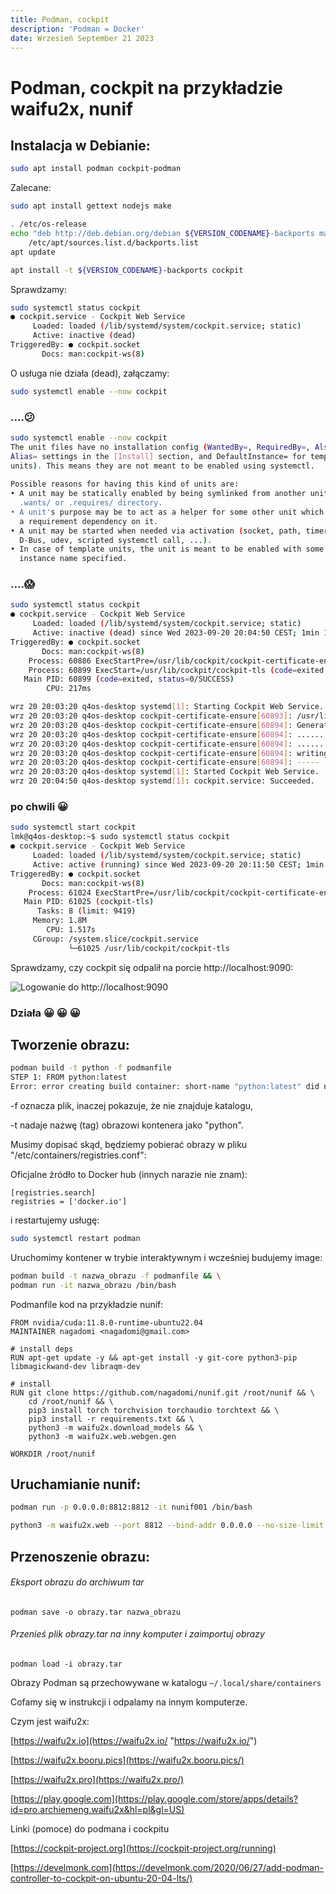 ```yaml
---
title: Podman, cockpit
description: 'Podman = Docker'
date: Wrzesień September 21 2023
---
```


# Podman, cockpit na przykładzie waifu2x, nunif

## Instalacja w Debianie:

```bash
sudo apt install podman cockpit-podman
```

Zalecane:

```bash
sudo apt install gettext nodejs make
```

```bash
. /etc/os-release
echo "deb http://deb.debian.org/debian ${VERSION_CODENAME}-backports main" > \
    /etc/apt/sources.list.d/backports.list
apt update
```

```bash
apt install -t ${VERSION_CODENAME}-backports cockpit
```

Sprawdzamy:

```bash
sudo systemctl status cockpit
● cockpit.service - Cockpit Web Service
     Loaded: loaded (/lib/systemd/system/cockpit.service; static)
     Active: inactive (dead)
TriggeredBy: ● cockpit.socket
       Docs: man:cockpit-ws(8)
```

O usługa nie działa (dead), załączamy:

```bash
sudo systemctl enable --now cockpit
```

### ....😕 

```bash
sudo systemctl enable --now cockpit
The unit files have no installation config (WantedBy=, RequiredBy=, Also=,
Alias= settings in the [Install] section, and DefaultInstance= for template
units). This means they are not meant to be enabled using systemctl.
 
Possible reasons for having this kind of units are:
• A unit may be statically enabled by being symlinked from another unit's
  .wants/ or .requires/ directory.
• A unit's purpose may be to act as a helper for some other unit which has
  a requirement dependency on it.
• A unit may be started when needed via activation (socket, path, timer,
  D-Bus, udev, scripted systemctl call, ...).
• In case of template units, the unit is meant to be enabled with some
  instance name specified.
```

### ....😱 

```bash
sudo systemctl status cockpit
● cockpit.service - Cockpit Web Service
     Loaded: loaded (/lib/systemd/system/cockpit.service; static)
     Active: inactive (dead) since Wed 2023-09-20 20:04:50 CEST; 1min 1s ago
TriggeredBy: ● cockpit.socket
       Docs: man:cockpit-ws(8)
    Process: 60886 ExecStartPre=/usr/lib/cockpit/cockpit-certificate-ensure --for-cockpit-tls (code=exited, status=0/SUCCESS)
    Process: 60899 ExecStart=/usr/lib/cockpit/cockpit-tls (code=exited, status=0/SUCCESS)
   Main PID: 60899 (code=exited, status=0/SUCCESS)
        CPU: 217ms

wrz 20 20:03:20 q4os-desktop systemd[1]: Starting Cockpit Web Service...
wrz 20 20:03:20 q4os-desktop cockpit-certificate-ensure[60893]: /usr/lib/cockpit/cockpit-certificate-helper: line 25: sscg: command not found
wrz 20 20:03:20 q4os-desktop cockpit-certificate-ensure[60894]: Generating a RSA private key
wrz 20 20:03:20 q4os-desktop cockpit-certificate-ensure[60894]: ..........................................................+++++
wrz 20 20:03:20 q4os-desktop cockpit-certificate-ensure[60894]: .......................+++++
wrz 20 20:03:20 q4os-desktop cockpit-certificate-ensure[60894]: writing new private key to '0-self-signed.key'
wrz 20 20:03:20 q4os-desktop cockpit-certificate-ensure[60894]: -----
wrz 20 20:03:20 q4os-desktop systemd[1]: Started Cockpit Web Service.
wrz 20 20:04:50 q4os-desktop systemd[1]: cockpit.service: Succeeded.
```

### po chwili 😀 

```bash
sudo systemctl start cockpit
lmk@q4os-desktop:~$ sudo systemctl status cockpit
● cockpit.service - Cockpit Web Service
     Loaded: loaded (/lib/systemd/system/cockpit.service; static)
     Active: active (running) since Wed 2023-09-20 20:11:50 CEST; 1min 2s ago
TriggeredBy: ● cockpit.socket
       Docs: man:cockpit-ws(8)
    Process: 61024 ExecStartPre=/usr/lib/cockpit/cockpit-certificate-ensure --for-cockpit-tls (code=exited, status=0/SUCCESS)
   Main PID: 61025 (cockpit-tls)
      Tasks: 8 (limit: 9419)
     Memory: 1.8M
        CPU: 1.517s
     CGroup: /system.slice/cockpit.service
             └─61025 /usr/lib/cockpit/cockpit-tls
```

Sprawdzamy, czy cockpit się odpalił na porcie http://localhost:9090:

![Logowanie do http://localhost:9090](https://raw.githubusercontent.com/lukasz-sklad/blog/main/posts/920/podman-cockpit.png)

### Działa 😀 😀 😀 

## Tworzenie obrazu:

```bash
podman build -t python -f podmanfile
STEP 1: FROM python:latest
Error: error creating build container: short-name "python:latest" did not resolve to an alias and no unqualified-search registries are defined in "/etc/containers/registries.conf"
```

\-f oznacza plik, inaczej pokazuje, że nie znajduje katalogu,

\-t nadaje nazwę (tag) obrazowi kontenera jako "python".

Musimy dopisać skąd, będziemy pobierać obrazy w pliku "/etc/containers/registries.conf":

Oficjalne źródło to Docker hub (innych narazie nie znam):

```text
[registries.search]
registries = ['docker.io']
```

i restartujemy usługę:

```bash
sudo systemctl restart podman
```

Uruchomimy kontener w trybie interaktywnym i wcześniej budujemy image:

```bash
podman build -t nazwa_obrazu -f podmanfile && \
podman run -it nazwa_obrazu /bin/bash
```

Podmanfile kod na przykładzie nunif:

```text
FROM nvidia/cuda:11.8.0-runtime-ubuntu22.04
MAINTAINER nagadomi <nagadomi@gmail.com>

# install deps
RUN apt-get update -y && apt-get install -y git-core python3-pip libmagickwand-dev libraqm-dev

# install
RUN git clone https://github.com/nagadomi/nunif.git /root/nunif && \
    cd /root/nunif && \
    pip3 install torch torchvision torchaudio torchtext && \
    pip3 install -r requirements.txt && \
    python3 -m waifu2x.download_models && \
    python3 -m waifu2x.web.webgen.gen

WORKDIR /root/nunif
```

## Uruchamianie nunif:

```bash
podman run -p 0.0.0.0:8812:8812 -it nunif001 /bin/bash
```

```bash
python3 -m waifu2x.web --port 8812 --bind-addr 0.0.0.0 --no-size-limit
```

## Przenoszenie obrazu:

###### Eksport obrazu do archiwum tar

```
podman save -o obrazy.tar nazwa_obrazu
```

###### Przenieś plik obrazy.tar na inny komputer i zaimportuj obrazy

```
podman load -i obrazy.tar
```

Obrazy Podman są przechowywane w katalogu `~/.local/share/containers` 

Cofamy się w instrukcji i odpalamy na innym komputerze.

Czym jest waifu2x:

[https://waifu2x.io](https://waifu2x.io/ "https://waifu2x.io/")

[https://waifu2x.booru.pics](https://waifu2x.booru.pics/)

[https://waifu2x.pro](https://waifu2x.pro/)

[https://play.google.com](https://play.google.com/store/apps/details?id=pro.archiemeng.waifu2x&hl=pl&gl=US)

Linki (pomoce) do podmana i cockpitu

[https://cockpit-project.org](https://cockpit-project.org/running)

[https://develmonk.com](https://develmonk.com/2020/06/27/add-podman-controller-to-cockpit-on-ubuntu-20-04-lts/)